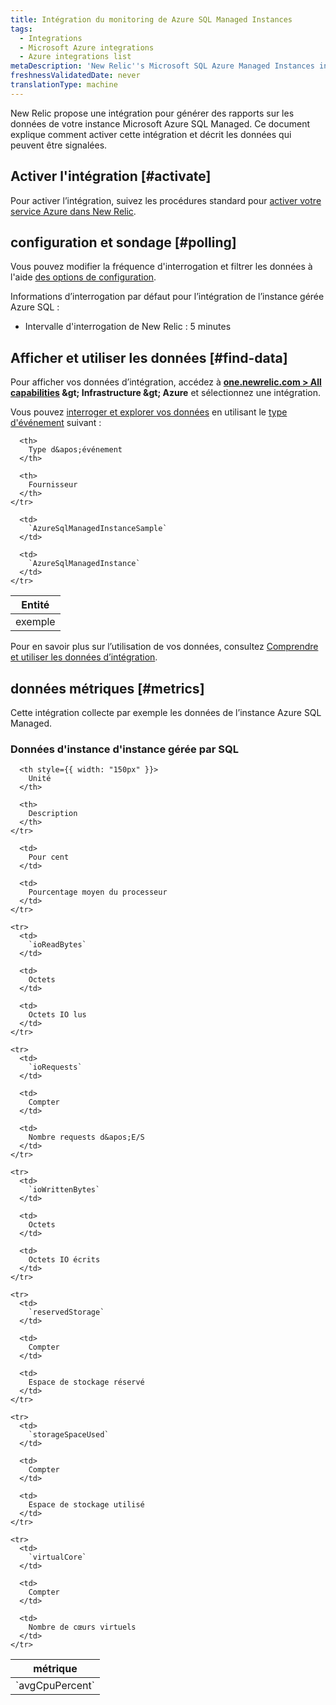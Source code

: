 ```yaml
---
title: Intégration du monitoring de Azure SQL Managed Instances
tags:
  - Integrations
  - Microsoft Azure integrations
  - Azure integrations list
metaDescription: 'New Relic''s Microsoft SQL Azure Managed Instances integration: how to install it, configure it, and understand the data it reports.'
freshnessValidatedDate: never
translationType: machine
---
```


New Relic propose une intégration pour générer des rapports sur les données de votre instance Microsoft Azure SQL Managed. Ce document explique comment activer cette intégration et décrit les données qui peuvent être signalées.

## Activer l&apos;intégration [#activate]

Pour activer l’intégration, suivez les procédures standard pour [activer votre service Azure dans New Relic](/docs/infrastructure/microsoft-azure-integrations/getting-started/activate-azure-integrations).

## configuration et sondage [#polling]

Vous pouvez modifier la fréquence d&apos;interrogation et filtrer les données à l&apos;aide [des options de configuration](/docs/integrations/new-relic-integrations/getting-started/configure-polling-frequency-data-collection-cloud-integrations).

Informations d’interrogation par défaut pour l’intégration de l’instance gérée Azure SQL :

* Intervalle d&apos;interrogation de New Relic : 5 minutes

## Afficher et utiliser les données [#find-data]

Pour afficher vos données d’intégration, accédez à <DNT>**[one.newrelic.com &gt; All capabilities](https://one.newrelic.com/all-capabilities) &amp;gt; Infrastructure &amp;gt; Azure**</DNT> et sélectionnez une intégration.

Vous pouvez [interroger et explorer vos données](/docs/using-new-relic/data/understand-data/query-new-relic-data) en utilisant le [type d&apos;événement](/docs/data-apis/understand-data/new-relic-data-types/#event-data) suivant :

<table>
  <thead>
    <tr>
      <th>
        Entité
      </th>

      <th>
        Type d&apos;événement
      </th>

      <th>
        Fournisseur
      </th>
    </tr>
  </thead>

  <tbody>
    <tr>
      <td>
        exemple
      </td>

      <td>
        `AzureSqlManagedInstanceSample`
      </td>

      <td>
        `AzureSqlManagedInstance`
      </td>
    </tr>
  </tbody>
</table>

Pour en savoir plus sur l’utilisation de vos données, consultez [Comprendre et utiliser les données d’intégration](/docs/infrastructure/integrations/find-use-infrastructure-integration-data).

## données métriques [#metrics]

Cette intégration collecte par exemple les données de l’instance Azure SQL Managed.

### Données d&apos;instance d&apos;instance gérée par SQL

<table>
  <thead>
    <tr>
      <th style={{ width: "275px" }}>
        métrique
      </th>

      <th style={{ width: "150px" }}>
        Unité
      </th>

      <th>
        Description
      </th>
    </tr>
  </thead>

  <tbody>
    <tr>
      <td>
        `avgCpuPercent`
      </td>

      <td>
        Pour cent
      </td>

      <td>
        Pourcentage moyen du processeur
      </td>
    </tr>

    <tr>
      <td>
        `ioReadBytes`
      </td>

      <td>
        Octets
      </td>

      <td>
        Octets IO lus
      </td>
    </tr>

    <tr>
      <td>
        `ioRequests`
      </td>

      <td>
        Compter
      </td>

      <td>
        Nombre requests d&apos;E/S
      </td>
    </tr>

    <tr>
      <td>
        `ioWrittenBytes`
      </td>

      <td>
        Octets
      </td>

      <td>
        Octets IO écrits
      </td>
    </tr>

    <tr>
      <td>
        `reservedStorage`
      </td>

      <td>
        Compter
      </td>

      <td>
        Espace de stockage réservé
      </td>
    </tr>

    <tr>
      <td>
        `storageSpaceUsed`
      </td>

      <td>
        Compter
      </td>

      <td>
        Espace de stockage utilisé
      </td>
    </tr>

    <tr>
      <td>
        `virtualCore`
      </td>

      <td>
        Compter
      </td>

      <td>
        Nombre de cœurs virtuels
      </td>
    </tr>
  </tbody>
</table>